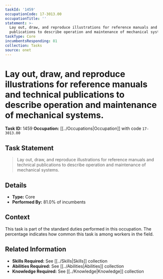 ```yaml
---
taskId: '1459'
occupationCode: 17-3013.00
occupationTitle: ''
statement: >-
  Lay out, draw, and reproduce illustrations for reference manuals and technical
  publications to describe operation and maintenance of mechanical systems.
taskType: Core
incumbentsResponding: 81
collection: Tasks
source: onet
---
```

# Lay out, draw, and reproduce illustrations for reference manuals and technical publications to describe operation and maintenance of mechanical systems.

**Task ID:** 1459
**Occupation:** [[../Occupations|Occupation]] with code `17-3013.00`

## Task Statement

> Lay out, draw, and reproduce illustrations for reference manuals and technical publications to describe operation and maintenance of mechanical systems.

## Details

- **Type:** Core
- **Performed By:** 81.0% of incumbents

## Context

This task is part of the standard duties performed in this occupation. The percentage indicates how common this task is among workers in the field.

## Related Information

- **Skills Required:** See [[../Skills|Skills]] collection
- **Abilities Required:** See [[../Abilities|Abilities]] collection
- **Knowledge Required:** See [[../Knowledge|Knowledge]] collection
